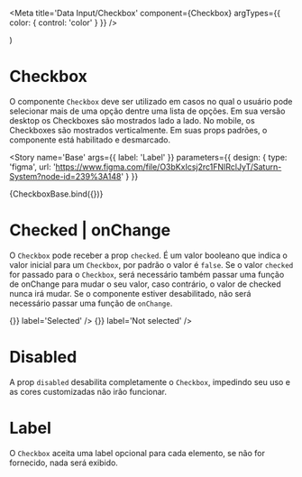 
<Meta title='Data Input/Checkbox' component={Checkbox} argTypes={{ color: { control: 'color' } }} />

  <SaturnProvider>
    <Checkbox {...args} />
  </SaturnProvider>
)

# Checkbox

O componente `Checkbox` deve ser utilizado em casos no qual o usuário pode selecionar mais de uma opção dentre uma lista de opções. Em sua versão desktop os Checkboxes são mostrados lado a lado. No mobile, os Checkboxes são mostrados verticalmente. Em suas props padrões, o componente está habilitado e desmarcado.

<Story
  name='Base'
  args={{ label: 'Label' }}
  parameters={{
    design: {
      type: 'figma',
      url: 'https://www.figma.com/file/O3bKxIcsj2rc1FNIRclJyT/Saturn-System?node-id=239%3A148'
    }
  }}
>
  {CheckboxBase.bind({})}
</Story>

# Checked | onChange

O `Checkbox` pode receber a prop `checked`. É um valor booleano que indica o valor inicial para um `Checkbox`, por padrão o valor é `false`. Se o valor `checked` for passado para o `Checkbox`, será necessário também passar uma função de onChange para mudar o seu valor, caso contrário, o valor de checked nunca irá mudar. Se o componente estiver desabilitado, não será necessário passar uma função de `onChange`.

<Canvas>
  <Story
    name='Checked | onChange'
    parameters={{
      design: {
        type: 'figma',
        url: 'https://www.figma.com/file/O3bKxIcsj2rc1FNIRclJyT/Saturn-System?node-id=239%3A148'
      }
    }}
  >
    <SaturnProvider>
      <Checkbox checked={true} onChange={() => {}} label='Selected' />
      <Checkbox checked={false} onChange={() => {}} label='Not selected' />
      <Checkbox checked={true} disabled={true} label='Selected disabled' />
      <Checkbox checked={false} disabled={true} label='Not selected disabled' />
    </SaturnProvider>
  </Story>
</Canvas>

# Disabled

A prop `disabled` desabilita completamente o `Checkbox`, impedindo seu uso e as cores customizadas não irão funcionar.

<Canvas>
  <Story
    name='Disabled'
    parameters={{
      design: {
        type: 'figma',
        url: 'https://www.figma.com/file/O3bKxIcsj2rc1FNIRclJyT/Saturn-System?node-id=239%3A148'
      }
    }}
  >
    <SaturnProvider>
      <Checkbox label='Not selected disabled' disabled={true} name='check13' />
      <Checkbox checked={true} label='Selected disabled' disabled={true} name='check14' />
    </SaturnProvider>
  </Story>
</Canvas>

# Label

O `Checkbox` aceita uma label opcional para cada elemento, se não for fornecido, nada será exibido.

<Canvas>
  <Story
    name='Label'
    parameters={{
      design: {
        type: 'figma',
        url: 'https://www.figma.com/file/O3bKxIcsj2rc1FNIRclJyT/Saturn-System?node-id=239%3A148'
      }
    }}
  >
    <SaturnProvider>
      <Checkbox label='Checkbox Label' name='check15' />
      <Checkbox name='check15' />
    </SaturnProvider>
  </Story>
</Canvas>

<ArgsTable of={Checkbox} />
